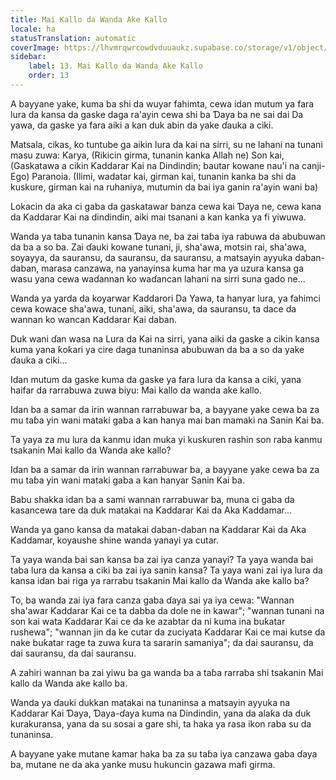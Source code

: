 ```yaml
---
title: Mai Kallo da Wanda Ake Kallo
locale: ha
statusTranslation: automatic
coverImage: https://lhvmrqwrcowdvduuaukz.supabase.co/storage/v1/object/public/strapi-uploads/small_cover-tratado-de-psicologia-revolucionaria.webp-5e15e1cec4e0ebebcde5d7fc7565d8fd.webp
sidebar:
    label: 13. Mai Kallo da Wanda Ake Kallo
    order: 13
---
```

A bayyane yake, kuma ba shi da wuyar fahimta, cewa idan mutum ya fara lura da kansa da gaske daga ra'ayin cewa shi ba Ɗaya ba ne sai dai Da yawa, da gaske ya fara aiki a kan duk abin da yake ɗauka a ciki.

Matsala, cikas, ko tuntube ga aikin lura da kai na sirri, su ne lahani na tunani masu zuwa: Ƙarya, (Rikicin girma, tunanin kanka Allah ne) Son kai, (Gaskatawa a cikin Ƙaddarar Kai na Dindindin; bautar kowane nau'i na canji-Ego) Paranoia. (Ilimi, wadatar kai, girman kai, tunanin kanka ba shi da kuskure, girman kai na ruhaniya, mutumin da bai iya ganin ra'ayin wani ba)

Lokacin da aka ci gaba da gaskatawar banza cewa kai Ɗaya ne, cewa kana da Ƙaddarar Kai na dindindin, aiki mai tsanani a kan kanka ya fi yiwuwa.

Wanda ya taba tunanin kansa Ɗaya ne, ba zai taɓa iya rabuwa da abubuwan da ba a so ba. Zai ɗauki kowane tunani, ji, sha'awa, motsin rai, sha'awa, soyayya, da sauransu, da sauransu, da sauransu, a matsayin ayyuka daban-daban, marasa canzawa, na yanayinsa kuma har ma ya uzura kansa ga wasu yana cewa waɗannan ko waɗancan lahani na sirri suna gado ne...

Wanda ya yarda da koyarwar Ƙaddarori Da Yawa, ta hanyar lura, ya fahimci cewa kowace sha'awa, tunani, aiki, sha'awa, da sauransu, ta dace da wannan ko wancan Ƙaddarar Kai daban.

Duk wani ɗan wasa na Lura da Kai na sirri, yana aiki da gaske a cikin kansa kuma yana ƙoƙari ya cire daga tunaninsa abubuwan da ba a so da yake ɗauka a ciki...

Idan mutum da gaske kuma da gaske ya fara lura da kansa a ciki, yana haifar da rarrabuwa zuwa biyu: Mai kallo da wanda ake kallo.

Idan ba a samar da irin wannan rarrabuwar ba, a bayyane yake cewa ba za mu taɓa yin wani mataki gaba a kan hanya mai ban mamaki na Sanin Kai ba.

Ta yaya za mu lura da kanmu idan muka yi kuskuren rashin son raba kanmu tsakanin Mai kallo da Wanda ake kallo?

Idan ba a samar da irin wannan rarrabuwar ba, a bayyane yake cewa ba za mu taɓa yin wani mataki gaba a kan hanyar Sanin Kai ba.

Babu shakka idan ba a sami wannan rarrabuwar ba, muna ci gaba da kasancewa tare da duk matakai na Ƙaddarar Kai da Aka Ƙaddamar...

Wanda ya gano kansa da matakai daban-daban na Ƙaddarar Kai da Aka Ƙaddamar, koyaushe shine wanda yanayi ya cutar.

Ta yaya wanda bai san kansa ba zai iya canza yanayi? Ta yaya wanda bai taba lura da kansa a ciki ba zai iya sanin kansa? Ta yaya wani zai iya lura da kansa idan bai riga ya rarrabu tsakanin Mai kallo da Wanda ake kallo ba?

To, ba wanda zai iya fara canza gaba ɗaya sai ya iya cewa: "Wannan sha'awar Ƙaddarar Kai ce ta dabba da dole ne in kawar"; "wannan tunani na son kai wata Ƙaddarar Kai ce da ke azabtar da ni kuma ina buƙatar rushewa"; "wannan jin da ke cutar da zuciyata Ƙaddarar Kai ce mai kutse da nake buƙatar rage ta zuwa ƙura ta sararin samaniya"; da dai sauransu, da dai sauransu, da dai sauransu.

A zahiri wannan ba zai yiwu ba ga wanda ba a taɓa rarraba shi tsakanin Mai kallo da Wanda ake kallo ba.

Wanda ya ɗauki dukkan matakai na tunaninsa a matsayin ayyuka na Ƙaddarar Kai Ɗaya, Ɗaya-ɗaya kuma na Dindindin, yana da alaƙa da duk kurakuransa, yana da su sosai a gare shi, ta haka ya rasa ikon raba su da tunaninsa.

A bayyane yake mutane kamar haka ba za su taɓa iya canzawa gaba ɗaya ba, mutane ne da aka yanke musu hukuncin gazawa mafi girma.

